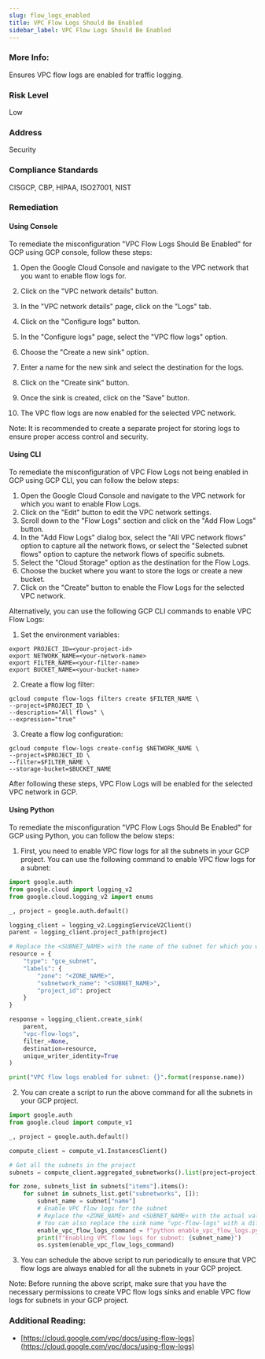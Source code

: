 ```yaml
---
slug: flow_logs_enabled
title: VPC Flow Logs Should Be Enabled
sidebar_label: VPC Flow Logs Should Be Enabled
---
```


### More Info:

Ensures VPC flow logs are enabled for traffic logging.

### Risk Level

Low

### Address

Security

### Compliance Standards

CISGCP, CBP, HIPAA, ISO27001, NIST

### Remediation

#### Using Console

To remediate the misconfiguration "VPC Flow Logs Should Be Enabled" for GCP using GCP console, follow these steps:

1. Open the Google Cloud Console and navigate to the VPC network that you want to enable flow logs for.

2. Click on the "VPC network details" button.

3. In the "VPC network details" page, click on the "Logs" tab.

4. Click on the "Configure logs" button.

5. In the "Configure logs" page, select the "VPC flow logs" option.

6. Choose the "Create a new sink" option.

7. Enter a name for the new sink and select the destination for the logs.

8. Click on the "Create sink" button.

9. Once the sink is created, click on the "Save" button.

10. The VPC flow logs are now enabled for the selected VPC network.

Note: It is recommended to create a separate project for storing logs to ensure proper access control and security.

#### Using CLI

To remediate the misconfiguration of VPC Flow Logs not being enabled in GCP using GCP CLI, you can follow the below steps:

1. Open the Google Cloud Console and navigate to the VPC network for which you want to enable Flow Logs.
2. Click on the "Edit" button to edit the VPC network settings.
3. Scroll down to the "Flow Logs" section and click on the "Add Flow Logs" button.
4. In the "Add Flow Logs" dialog box, select the "All VPC network flows" option to capture all the network flows, or select the "Selected subnet flows" option to capture the network flows of specific subnets.
5. Select the "Cloud Storage" option as the destination for the Flow Logs.
6. Choose the bucket where you want to store the logs or create a new bucket.
7. Click on the "Create" button to enable the Flow Logs for the selected VPC network.

Alternatively, you can use the following GCP CLI commands to enable VPC Flow Logs:

1. Set the environment variables:

```
export PROJECT_ID=<your-project-id>
export NETWORK_NAME=<your-network-name>
export FILTER_NAME=<your-filter-name>
export BUCKET_NAME=<your-bucket-name>
```

2. Create a flow log filter:

```
gcloud compute flow-logs filters create $FILTER_NAME \
--project=$PROJECT_ID \
--description="All flows" \
--expression="true"
```

3. Create a flow log configuration:

```
gcloud compute flow-logs create-config $NETWORK_NAME \
--project=$PROJECT_ID \
--filter=$FILTER_NAME \
--storage-bucket=$BUCKET_NAME
```

After following these steps, VPC Flow Logs will be enabled for the selected VPC network in GCP.

#### Using Python

To remediate the misconfiguration "VPC Flow Logs Should Be Enabled" for GCP using Python, you can follow the below steps:

1. First, you need to enable VPC flow logs for all the subnets in your GCP project. You can use the following command to enable VPC flow logs for a subnet:

```python
import google.auth
from google.cloud import logging_v2
from google.cloud.logging_v2 import enums

_, project = google.auth.default()

logging_client = logging_v2.LoggingServiceV2Client()
parent = logging_client.project_path(project)

# Replace the <SUBNET_NAME> with the name of the subnet for which you want to enable VPC flow logs.
resource = {
    "type": "gce_subnet",
    "labels": {
        "zone": "<ZONE_NAME>",
        "subnetwork_name": "<SUBNET_NAME>",
        "project_id": project
    }
}

response = logging_client.create_sink(
    parent, 
    "vpc-flow-logs", 
    filter_=None, 
    destination=resource, 
    unique_writer_identity=True
)

print("VPC flow logs enabled for subnet: {}".format(response.name))
```

2. You can create a script to run the above command for all the subnets in your GCP project.

```python
import google.auth
from google.cloud import compute_v1

_, project = google.auth.default()

compute_client = compute_v1.InstancesClient()

# Get all the subnets in the project
subnets = compute_client.aggregated_subnetworks().list(project=project).execute()

for zone, subnets_list in subnets["items"].items():
    for subnet in subnets_list.get("subnetworks", []):
        subnet_name = subnet["name"]
        # Enable VPC flow logs for the subnet
        # Replace the <ZONE_NAME> and <SUBNET_NAME> with the actual values.
        # You can also replace the sink name "vpc-flow-logs" with a different name.
        enable_vpc_flow_logs_command = f"python enable_vpc_flow_logs.py --zone <ZONE_NAME> --subnet <SUBNET_NAME>"
        print(f"Enabling VPC flow logs for subnet: {subnet_name}")
        os.system(enable_vpc_flow_logs_command)
```

3. You can schedule the above script to run periodically to ensure that VPC flow logs are always enabled for all the subnets in your GCP project.

Note: Before running the above script, make sure that you have the necessary permissions to create VPC flow logs sinks and enable VPC flow logs for subnets in your GCP project.


### Additional Reading:

- [https://cloud.google.com/vpc/docs/using-flow-logs](https://cloud.google.com/vpc/docs/using-flow-logs) 

